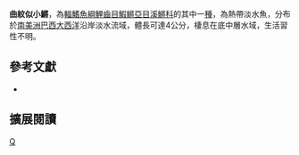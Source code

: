 {{Speciesbox 
| taxon = Notholebias fractifasciatus
| status = NE
| status_system = IUCN3.1
| authority =  [[Costa|Costa]], 1988
| synonyms = *''Cynolebias fractifasciatus, Costa, 1988''
*''Leptolebias fractifasciatus, Costa, 1988''
}}
'''曲紋似小鱂'''，為[[輻鰭魚綱|輻鰭魚綱]][[鯉齒目|鯉齒目]][[鰕鱂亞目|鰕鱂亞目]][[溪鱂科|溪鱂科]]的其中一[[種|種]]，為熱帶淡水魚，分布於[[南美洲|南美洲]][[巴西|巴西]][[大西洋|大西洋]]沿岸淡水流域，體長可達4公分，棲息在底中層水域，生活習性不明。

== 參考文獻 ==
*{{FishBase_species|genus=Notholebias|species=fractifasciatus|year=2014|month=9}}

== 擴展閱讀 ==
{{refbegin}}
{{wikispecies-inline|Notholebias fractifasciatus|曲紋似小鱂}}
{{refend}}
{{Taxonbar|from=Q6416426}}

[[Category:似小鱂屬|Q]]


{{魚類小作品}}